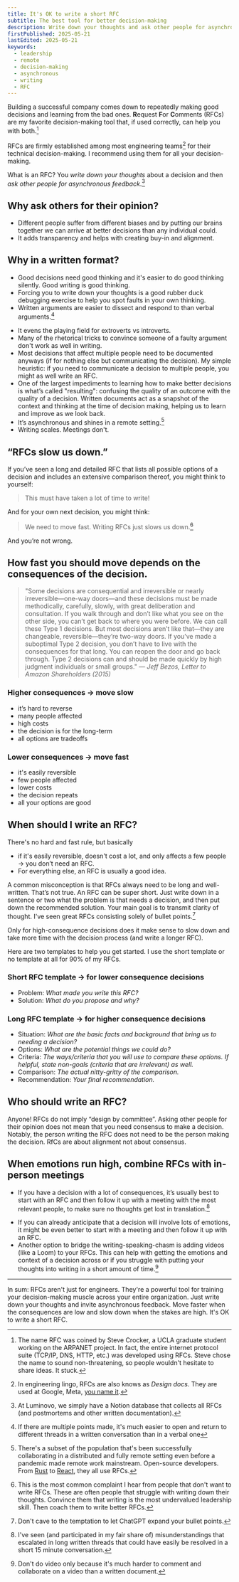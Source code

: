 ```yaml
---
title: It's OK to write a short RFC
subtitle: The best tool for better decision-making
description: Write down your thoughts and ask other people for asynchronous feedback. RFCs help you make better decisions and learn from the bad ones. It's OK to write a short one.
firstPublished: 2025-05-21
lastEdited: 2025-05-21
keywords:
  - leadership
  - remote
  - decision-making
  - asynchronous
  - writing
  - RFC
---
```

Building a successful company comes down to repeatedly making good decisions and learning from the bad ones. **R**equest **F**or **C**omments (RFCs) are my favorite decision-making tool that, if used correctly, can help you with both.[^1]

[^1]: The name RFC was coined by Steve Crocker, a UCLA graduate student working on the ARPANET project. In fact, the entire internet protocol suite (TCP/IP, DNS, HTTP, etc.) was developed using RFCs. Steve chose the name to sound non-threatening, so people wouldn't hesitate to share ideas. It stuck.

RFCs are firmly established among most engineering teams[^2] for their technical decision-making. I recommend using them for all your decision-making.

[^2]: In engineering lingo, RFCs are also knows as *Design docs*. They are used at Google, Meta, [you name it](https://blog.pragmaticengineer.com/rfcs-and-design-docs/).

What is an RFC? You *write down your thoughts* about a decision and then *ask other people for asynchronous feedback*.[^3]

[^3]: At Luminovo, we simply have a Notion database that collects all RFCs (and postmortems and other written documentation). 

## Why ask others for their opinion?
- Different people suffer from different biases and by putting our brains together we can arrive at better decisions than any individual could.
- It adds transparency and helps with creating buy-in and alignment.

## Why in a written format?
- Good decisions need good thinking and it's easier to do good thinking silently. Good writing is good thinking.
- Forcing you to write down your thoughts is a good rubber duck debugging exercise to help you spot faults in your own thinking.
- Written arguments are easier to dissect and respond to than verbal arguments.[^4]
[^4]: If there are multiple points made, it's much easier to open and return to different threads in a written conversation than in a verbal one
- It evens the playing field for extroverts vs introverts.
- Many of the rhetorical tricks to convince someone of a faulty argument don't work as well in writing.
- Most decisions that affect multiple people need to be documented anyways (if for nothing else but communicating the decision). My simple heuristic: if you need to communicate a decision to multiple people, you might as well write an RFC.
- One of the largest impediments to learning how to make better decisions is what’s called "resulting": confusing the quality of an outcome with the quality of a decision. Written documents act as a snapshot of the context and thinking at the time of decision making, helping us to learn and improve as we look back.
- It’s asynchronous and shines in a remote setting.[^5]
- Writing scales. Meetings don't.

[^5]: There's a subset of the population that's been successfully collaborating in a distributed and fully remote setting even before a pandemic made remote work mainstream. Open-source developers. From [Rust](https://github.com/rust-lang/rfcs) to [React](https://github.com/reactjs/rfcs), they all use RFCs. 

## “RFCs slow us down.”
If you’ve seen a long and detailed RFC that lists all possible options of a decision and includes an extensive comparison thereof, you might think to yourself:

> This must have taken a lot of time to write!

And for your own next decision, you might think:

> We need to move fast. Writing RFCs just slows us down.[^6]

And you’re not wrong.

[^6]: This is the most common complaint I hear from people that don't want to write RFCs. These are often people that struggle with writing down their thoughts. Convince them that writing is the most undervalued leadership skill. Then coach them to write better RFCs.

## How fast you should move depends on the consequences of the decision.

> "Some decisions are consequential and irreversible or nearly irreversible—one-way doors—and these decisions must be made methodically, carefully, slowly, with great deliberation and consultation. If you walk through and don’t like what you see on the other side, you can’t get back to where you were before. We can call these Type 1 decisions. But most decisions aren’t like that—they are changeable, reversible—they’re two-way doors. If you’ve made a suboptimal Type 2 decision, you don’t have to live with the consequences for that long. You can reopen the door and go back through. Type 2 decisions can and should be made quickly by high judgment individuals or small groups." 
> <cite>— Jeff Bezos, Letter to Amazon Shareholders (2015)</cite>

### Higher consequences → move slow
- it’s hard to reverse
- many people affected
- high costs
- the decision is for the long-term
- all options are tradeoffs

### Lower consequences → move fast
- it's easily reversible
- few people affected
- lower costs
- the decision repeats
- all your options are good

## When should I write an RFC?
There's no hard and fast rule, but basically
- if it's easily reversible, doesn't cost a lot, and only affects a few people → you don’t need an RFC.
- For everything else, an RFC is usually a good idea.

A common misconception is that RFCs always need to be long and well-written. That’s not true. An RFC can be super short. Just write down in a sentence or two what the problem is that needs a decision, and then put down the recommended solution. Your main goal is to transmit clarity of thought. I've seen great RFCs consisting solely of bullet points.[^7]

[^7]: Don't cave to the temptation to let ChatGPT expand your bullet points.

Only for high-consequence decisions does it make sense to slow down and take more time with the decision process (and write a longer RFC).

Here are two templates to help you get started. I use the short template or no template at all for 90% of my RFCs.

### Short RFC template → for lower consequence decisions
- Problem: *What made you write this RFC?*
- Solution: *What do you propose and why?*

### Long RFC template → for higher consequence decisions
- Situation: _What are the basic facts and background that bring us to needing a decision?_
- Options: _What are the potential things we could do?_
- Criteria: _The ways/criteria that you will use to compare these options. If helpful, state non-goals (criteria that are irrelevant) as well._
- Comparison: _The actual nitty-gritty of the comparison._
- Recommendation: _Your final recommendation._
## Who should write an RFC?
Anyone! RFCs do not imply “design by committee”. Asking other people for their opinion does not mean that you need consensus to make a decision. Notably, the person writing the RFC does not need to be the person making the decision. RfCs are about alignment not about consensus.

## When emotions run high, combine RFCs with in-person meetings
- If you have a decision with a lot of consequences, it’s usually best to start with an RFC and then follow it up with a meeting with the most relevant people, to make sure no thoughts get lost in translation.[^8]
[^8]: I've seen (and participated in my fair share of) misunderstandings that escalated in long written threads that could have easily be resolved in a short 15 minute conversation. 
- If you can already anticipate that a decision will involve lots of emotions, it might be even better to start with a meeting and then follow it up with an RFC. 
- Another option to bridge the writing-speaking-chasm is adding videos (like a Loom) to your RFCs. This can help with getting the emotions and context of a decision across or if you struggle with putting your thoughts into writing in a short amount of time.[^9]
[^9]: Don't do video only because it's much harder to comment and collaborate on a video than a written document.

---
In sum: RFCs aren't just for engineers. They're a powerful tool for training your decision-making muscle across your entire organization. Just write down your thoughts and invite asynchronous feedback. Move faster when the consequences are low and slow down when the stakes are high. It's OK to write a short RFC. 